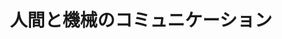 ﻿---
title: "人間と機械のコミュニケーション"
category: "情報理工学院"
vol: 16
interviewee: "河原 田弘 "
url: ""
tags: ["人間","機械","コミュニケーション"]
pdf: "16-5.pdf"
career: ""
preface: ""
---
